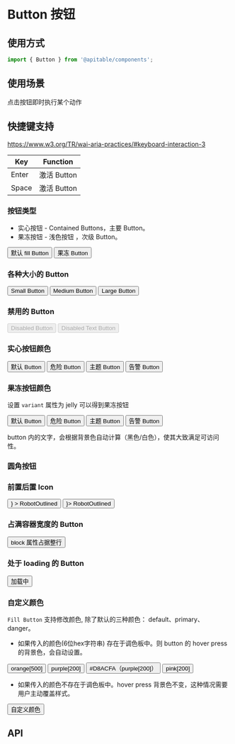 
<Meta title="基础组件/Button 按钮/基础按钮/文档" />

# Button 按钮

## 使用方式

```jsx
import { Button } from '@apitable/components';
```

## 使用场景

点击按钮即时执行某个动作

## 快捷键支持

https://www.w3.org/TR/wai-aria-practices/#keyboard-interaction-3

| Key   | Function    |
| ----- | ----------- |
| Enter | 激活 Button |
| Space | 激活 Button |


### 按钮类型

+ 实心按钮 - Contained Buttons，主要 Button。
+ 果冻按钮 - 浅色按钮 ，次级 Button。

<Canvas>
<ThemeToggle>
  <Button color="primary"> 默认 fill Button </Button>
  <Button variant="jelly" color="primary">果冻 Button </Button>
</ThemeToggle>
</Canvas>


### 各种大小的 Button

<Canvas>
<ThemeToggle>
  <Button color="primary" variant="fill" size="small"> Small Button </Button>
  <Button color="primary" variant="fill" size="middle"> Medium Button </Button>
  <Button color="primary" variant="fill" size="large"> Large Button </Button>
</ThemeToggle>
</Canvas>

### 禁用的 Button

<Canvas>
<ThemeToggle>
  <Button variant="fill" size="middle" disabled> Disabled Button </Button>
  <Button variant="jelly" color="primary" size="middle" disabled> Disabled Text Button </Button>
</ThemeToggle>
</Canvas>


### 实心按钮颜色

<Canvas>
<ThemeToggle>
  <Button> 默认 Button </Button>
  <Button variant="fill" color="danger"> 危险 Button </Button>
  <Button variant="fill" color="primary"> 主题 Button</Button>
  <Button variant="fill" color="warning"> 告警 Button </Button>
</ThemeToggle>
</Canvas>

### 果冻按钮颜色

设置 `variant` 属性为 jelly 可以得到果冻按钮

<Canvas>
<ThemeToggle>
  <Button variant="jelly"> 默认 Button </Button>
  <Button variant="jelly" color="danger"> 危险 Button </Button>
  <Button variant="jelly" color="primary"> 主题 Button</Button>
  <Button variant="jelly" color="warning"> 告警 Button </Button>
</ThemeToggle>
</Canvas>

button 内的文字，会根据背景色自动计算（黑色/白色），使其大致满足可访问性。

### 圆角按钮

<Canvas>
<ThemeToggle>
<Story id="基础组件-button-按钮-基础按钮--round-shape" />
</ThemeToggle>
</Canvas>

### 前置后置 Icon

<Canvas>
<ThemeToggle>
  <Button variant="fill"  color="primary" prefixIcon={ <RobotOutlined currentColor/>} > RobotOutlined </Button>
  <Button variant="fill"  color="primary" suffixIcon={ <RobotOutlined currentColor/>}> RobotOutlined </Button>
</ThemeToggle>
</Canvas>

### 占满容器宽度的 Button

<Canvas>
<ThemeToggle>
  <Button variant="fill" color="primary" block> block 属性占据整行 </Button>
</ThemeToggle>
</Canvas>

### 处于 loading 的 Button

<Canvas>
<ThemeToggle>
  <Button variant="fill" loading color="primary"> 加载中 </Button>
</ThemeToggle>
</Canvas>

### 自定义颜色

`Fill Button` 支持修改颜色, 除了默认的三种颜色： default、primary、danger。

+ 如果传入的颜色(6位hex字符串) 存在于调色板中。则 button 的 hover press 的背景色，会自动设置。

<Canvas>
<ThemeToggle>
  <Button variant="fill" color={orange[500]}> orange[500] </Button>
  <Button variant="fill" color={purple[200]}> purple[200] </Button>
  <Button variant="fill" color="#D8ACFA"> #D8ACFA（purple[200]） </Button>
  <Button variant="fill" color={pink[200]}> pink[200] </Button>
</ThemeToggle>
</Canvas>

+ 如果传入的颜色不存在于调色板中。hover press 背景色不变，这种情况需要用户主动覆盖样式。

<Canvas>
<ThemeToggle>
  <Button variant="fill" color="#345"> 自定义颜色 </Button>
</ThemeToggle>
</Canvas>

## API

<ArgsTable of={Button} />
